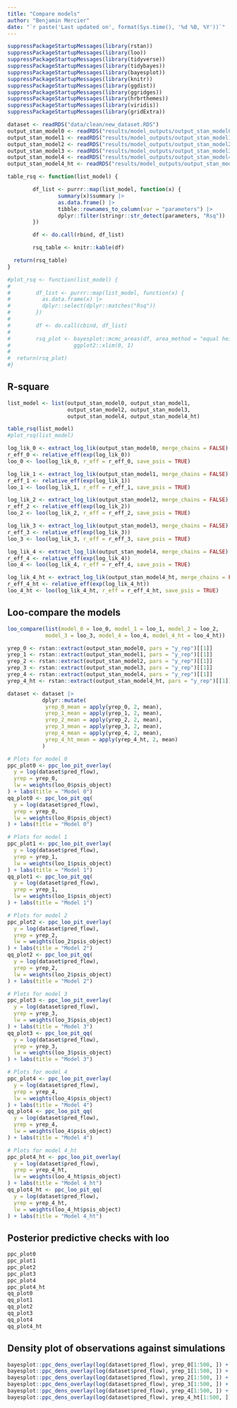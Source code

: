 ```yaml
---
title: "Compare models"
author: "Benjamin Mercier"
date: "`r paste('Last updated on', format(Sys.time(), '%d %B, %Y'))`"
---
```


<!-- Load nedeed libraries -->
```r
suppressPackageStartupMessages(library(rstan))
suppressPackageStartupMessages(library(loo))
suppressPackageStartupMessages(library(tidyverse))
suppressPackageStartupMessages(library(tidybayes))
suppressPackageStartupMessages(library(bayesplot))
suppressPackageStartupMessages(library(knitr))
suppressPackageStartupMessages(library(ggdist))
suppressPackageStartupMessages(library(ggridges))
suppressPackageStartupMessages(library(hrbrthemes))
suppressPackageStartupMessages(library(viridis))
suppressPackageStartupMessages(library(gridExtra))
```
<!-- Load the data --> 
```r
dataset <- readRDS("data/clean/new_dataset.RDS")
output_stan_model0 <- readRDS("results/model_outputs/output_stan_model0.RDS")
output_stan_model1 <- readRDS("results/model_outputs/output_stan_model1.RDS")
output_stan_model2 <- readRDS("results/model_outputs/output_stan_model2.RDS")
output_stan_model3 <- readRDS("results/model_outputs/output_stan_model3.RDS")
output_stan_model4 <- readRDS("results/model_outputs/output_stan_model4.RDS")
output_stan_model4_ht <- readRDS("results/model_outputs/output_stan_model4_ht.RDS")

```

```r
table_rsq <- function(list_model) {

        df_list <- purrr::map(list_model, function(x) {
                summary(x)$summary |>
                as.data.frame() |>
                tibble::rownames_to_column(var = "parameters") |>
                dplyr::filter(stringr::str_detect(parameters, "Rsq"))
        })

        df <- do.call(rbind, df_list)

        rsq_table <- knitr::kable(df)

  return(rsq_table)
}

#plot_rsq <- function(list_model) {
#
#        df_list <- purrr::map(list_model, function(x) {
#          as.data.frame(x) |>
#          dplyr::select(dplyr::matches("Rsq"))
#        })
#
#        df <- do.call(cbind, df_list)
#
#        rsq_plot <- bayesplot::mcmc_areas(df, area_method = "equal height") +
#                    ggplot2::xlim(0, 1)
#
#  return(rsq_plot)
#}
```

## R-square
```r
list_model <- list(output_stan_model0, output_stan_model1,
                   output_stan_model2, output_stan_model3,
                   output_stan_model4, output_stan_model4_ht)

table_rsq(list_model)
#plot_rsq(list_model)
```

```r
log_lik_0 <- extract_log_lik(output_stan_model0, merge_chains = FALSE)
r_eff_0 <- relative_eff(exp(log_lik_0))
loo_0 <- loo(log_lik_0, r_eff = r_eff_0, save_psis = TRUE)

log_lik_1 <- extract_log_lik(output_stan_model1, merge_chains = FALSE)
r_eff_1 <- relative_eff(exp(log_lik_1))
loo_1 <- loo(log_lik_1, r_eff = r_eff_1, save_psis = TRUE)

log_lik_2 <- extract_log_lik(output_stan_model2, merge_chains = FALSE)
r_eff_2 <- relative_eff(exp(log_lik_2))
loo_2 <- loo(log_lik_2, r_eff = r_eff_2, save_psis = TRUE)

log_lik_3 <- extract_log_lik(output_stan_model3, merge_chains = FALSE)
r_eff_3 <- relative_eff(exp(log_lik_3))
loo_3 <- loo(log_lik_3, r_eff = r_eff_3, save_psis = TRUE)

log_lik_4 <- extract_log_lik(output_stan_model4, merge_chains = FALSE)
r_eff_4 <- relative_eff(exp(log_lik_4))
loo_4 <- loo(log_lik_4, r_eff = r_eff_4, save_psis = TRUE)

log_lik_4_ht <- extract_log_lik(output_stan_model4_ht, merge_chains = FALSE)
r_eff_4_ht <- relative_eff(exp(log_lik_4_ht))
loo_4_ht <- loo(log_lik_4_ht, r_eff = r_eff_4_ht, save_psis = TRUE)
```

## Loo-compare the models
```r
loo_compare(list(model_0 = loo_0, model_1 = loo_1, model_2 = loo_2,
            model_3 = loo_3, model_4 = loo_4, model_4_ht = loo_4_ht))
```

```r
yrep_0 <- rstan::extract(output_stan_model0, pars = "y_rep")[[1]]
yrep_1 <- rstan::extract(output_stan_model1, pars = "y_rep")[[1]]
yrep_2 <- rstan::extract(output_stan_model2, pars = "y_rep")[[1]]
yrep_3 <- rstan::extract(output_stan_model3, pars = "y_rep")[[1]]
yrep_4 <- rstan::extract(output_stan_model4, pars = "y_rep")[[1]]
yrep_4_ht <- rstan::extract(output_stan_model4_ht, pars = "y_rep")[[1]]

dataset <- dataset |>
           dplyr::mutate(
            yrep_0_mean = apply(yrep_0, 2, mean),
            yrep_1_mean = apply(yrep_1, 2, mean),
            yrep_2_mean = apply(yrep_2, 2, mean),
            yrep_3_mean = apply(yrep_3, 2, mean),
            yrep_4_mean = apply(yrep_4, 2, mean),
            yrep_4_ht_mean = apply(yrep_4_ht, 2, mean)
           )
```

```r
# Plots for model 0
ppc_plot0 <- ppc_loo_pit_overlay(
  y = log(dataset$pred_flow),
  yrep = yrep_0,
  lw = weights(loo_0$psis_object)
) + labs(title = "Model 0")
qq_plot0 <- ppc_loo_pit_qq(
  y = log(dataset$pred_flow),
  yrep = yrep_0,
  lw = weights(loo_0$psis_object)
) + labs(title = "Model 0")

# Plots for model 1
ppc_plot1 <- ppc_loo_pit_overlay(
  y = log(dataset$pred_flow),
  yrep = yrep_1,
  lw = weights(loo_1$psis_object)
) + labs(title = "Model 1")
qq_plot1 <- ppc_loo_pit_qq(
  y = log(dataset$pred_flow),
  yrep = yrep_1,
  lw = weights(loo_1$psis_object)
) + labs(title = "Model 1")

# Plots for model 2
ppc_plot2 <- ppc_loo_pit_overlay(
  y = log(dataset$pred_flow),
  yrep = yrep_2,
  lw = weights(loo_2$psis_object)
) + labs(title = "Model 2")
qq_plot2 <- ppc_loo_pit_qq(
  y = log(dataset$pred_flow),
  yrep = yrep_2,
  lw = weights(loo_2$psis_object)
) + labs(title = "Model 2")

# Plots for model 3
ppc_plot3 <- ppc_loo_pit_overlay(
  y = log(dataset$pred_flow),
  yrep = yrep_3,
  lw = weights(loo_3$psis_object)
) + labs(title = "Model 3")
qq_plot3 <- ppc_loo_pit_qq(
  y = log(dataset$pred_flow),
  yrep = yrep_3,
  lw = weights(loo_3$psis_object)
) + labs(title = "Model 3")

# Plots for model 4
ppc_plot4 <- ppc_loo_pit_overlay(
  y = log(dataset$pred_flow),
  yrep = yrep_4,
  lw = weights(loo_4$psis_object)
) + labs(title = "Model 4")
qq_plot4 <- ppc_loo_pit_qq(
  y = log(dataset$pred_flow),
  yrep = yrep_4,
  lw = weights(loo_4$psis_object)
) + labs(title = "Model 4")

# Plots for model 4_ht
ppc_plot4_ht <- ppc_loo_pit_overlay(
  y = log(dataset$pred_flow),
  yrep = yrep_4_ht,
  lw = weights(loo_4_ht$psis_object)
) + labs(title = "Model 4_ht")
qq_plot4_ht <- ppc_loo_pit_qq(
  y = log(dataset$pred_flow),
  yrep = yrep_4_ht,
  lw = weights(loo_4_ht$psis_object)
) + labs(title = "Model 4_ht")
```

## Posterior predictive checks with loo
```r
ppc_plot0
ppc_plot1
ppc_plot2
ppc_plot3
ppc_plot4
ppc_plot4_ht
qq_plot0
qq_plot1
qq_plot2
qq_plot3
qq_plot4
qq_plot4_ht
```

## Density plot of observations against simulations
```r
bayesplot::ppc_dens_overlay(log(dataset$pred_flow), yrep_0[1:500, ]) + labs(title = "Model 0")
bayesplot::ppc_dens_overlay(log(dataset$pred_flow), yrep_1[1:500, ]) + labs(title = "Model 1")
bayesplot::ppc_dens_overlay(log(dataset$pred_flow), yrep_2[1:500, ]) + labs(title = "Model 2")
bayesplot::ppc_dens_overlay(log(dataset$pred_flow), yrep_3[1:500, ]) + labs(title = "Model 3")
bayesplot::ppc_dens_overlay(log(dataset$pred_flow), yrep_4[1:500, ]) + labs(title = "Model 4")
bayesplot::ppc_dens_overlay(log(dataset$pred_flow), yrep_4_ht[1:500, ]) + labs(title = "Model 4_ht")
```
